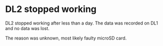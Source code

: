 # DL2 stopped working
DL2 stopped working after less than a day. The data was recorded on DL1 and no data was lost.  
  
The reason was unknown, most likely faulty microSD card.